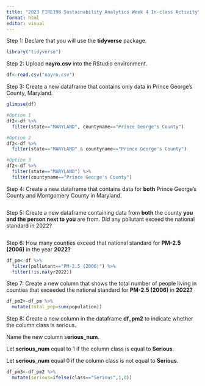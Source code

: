 ```yaml
---
title: "2023 FIRE198 Sustainability Analytics Week 4 In-class Activity"
format: html
editor: visual
---
```


Step 1: Declare that you will use the **tidyverse** package.

```r
library("tidyverse")
```

Step 2: Upload **nayro.csv** into the RStudio environment.

```r
df<-read.csv("nayro.csv")
```

Step 3: Create a new dataframe that contains only data in Prince George's County, Maryland.

```r
glimpse(df)
```

```r
#Option 1
df2<-df %>%
  filter(state=="MARYLAND", countyname=="Prince George's County")

#Option 2
df2<-df %>%
  filter(state=="MARYLAND" & countyname=="Prince George's County")

#Option 3
df2<-df %>%
  filter(state=="MARYLAND") %>%
  filter(countyname=="Prince George's County")
```

Step 4: Create a new dataframe that contains data for **both** Prince George's County and Montgomery County in Maryland.

```r

```

Step 5: Create a new dataframe containing data from **both** the county **you and the person next to you** are from. Did any pollutant exceed the national standard in 2022?

```r

```

Step 6: How many counties exceed that national standard for **PM-2.5 (2006)** in the year **2022?**

```r
df_pm<-df %>%
  filter(pollutant=="PM-2.5 (2006)") %>%
  filter(!is.na(yr2022))
```

Step 7: Create a new column that shows the total number of people living in counties that exceeded the national standard for **PM-2.5 (2006)** in **2022?**

```r
df_pm2<-df_pm %>%
  mutate(total_pop=sum(population))
```

Step 8: Create a new column in the dataframe **df_pm2** to indicate whether the column class is serious.

Name the new column s**erious_num**.

Let **serious_num** equal to 1 if the column class is equal to **Serious**.

Let **serious_num** equal 0 if the column class is not equal to **Serious**.

```r
df_pm3<-df_pm2 %>%
  mutate(serious=ifelse(class=="Serious",1,0))
```

